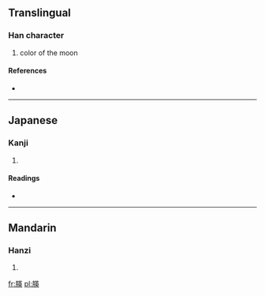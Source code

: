 ==Translingual==

===Han character===
{{Han char|rn=74|rad=月|as=09|sn=13|four=7423<sub>5</sub>|canj=月廿中大 (BTLK)}}

# color of the moon

====References====
* {{Han ref|kx=0506.190|dkj=14385|dj=0887.090|hdz=32093.200|uh=6720|ud=26400|bh=DDC8|bd=56776}}

----

==Japanese==

===Kanji===
{{ja-kanji|grade=|rs=月09}}

# {{defn|Japanese|sort=月09}}

====Readings====
* {{ja-readings|on=[[えい]] (ei), [[よう]] (yō)|kun=}}

----

==Mandarin==

===Hanzi===
{{cmn-hanzi|pin=[[lǒng]] ([[long3]]), [[yīng]] ([[ying1]])|wg=lung<sup>3</sup>, ying<sup>1</sup>}}

# {{defn|Mandarin|sort=月09}}

[[fr:朠]]
[[pl:朠]]